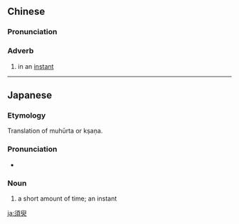 {{also|须臾}}
==Chinese==
{{zh-forms|s=须臾}}

===Pronunciation===
{{zh-pron
|m=xūyú
|c=seoi1 jyu4
|cat=adv
}}

===Adverb===
{{zh-adv}}

# {{lb|zh|literary}} in an [[instant]]

----

==Japanese==
{{ja-kanjitab|須|臾}}

===Etymology===
Translation of {{etyl|sa|ja|sort=しゅら}} muhūrta or kṣaṇa.

===Pronunciation===
* {{IPA|[ɕuju]|lang=ja}}

===Noun===
{{ja-noun|しゅら|しゅゆ}}

# a short amount of time; an instant

[[ja:須臾]]